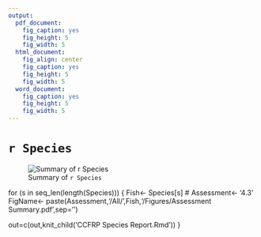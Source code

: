 ```yaml
---
output:
  pdf_document:
    fig_caption: yes
    fig_height: 5
    fig_width: 5
  html_document:
    fig_align: center
    fig_caption: yes
    fig_height: 5
    fig_width: 5
  word_document:
    fig_caption: yes
    fig_height: 5
    fig_width: 5
---
```


# `r Species`

![Summary of `r Species`](`r FigName`)


for (s in seq_len(length(Species)))
{
  Fish<- Species[s]
# Assessment<- '4.3'
FigName<- paste(Assessment,'/All/',Fish,'/Figures/Assessment Summary.pdf',sep='')

out=c(out,knit_child('CCFRP Species Report.Rmd'))
}